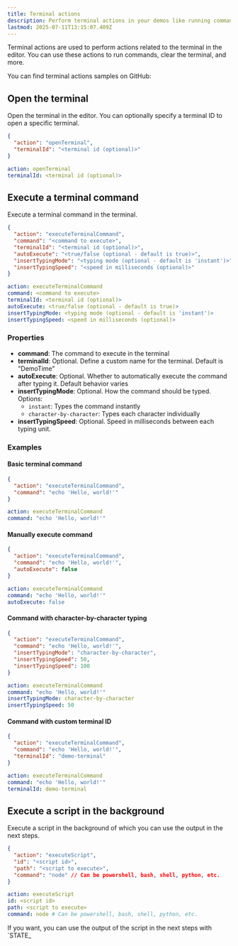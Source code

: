 ```yaml
---
title: Terminal actions
description: Perform terminal actions in your demos like running commands, clearing the terminal, and more.
lastmod: 2025-07-11T13:15:07.409Z
---
```



Terminal actions are used to perform actions related to the terminal in the editor. You can use these actions to run commands, clear the terminal, and more.

<Aside type="note" title='Samples'>
  You can find terminal actions samples on GitHub: 
  <GitHubFileOpener filePath=".demo/5.terminal-actions.json" />
</Aside>

## Open the terminal

Open the terminal in the editor. You can optionally specify a terminal ID to open a specific terminal.

<Tabs syncKey="open-terminal">
<TabItem label="JSON">

```json
{
  "action": "openTerminal",
  "terminalId": "<terminal id (optional)>"
}
```

</TabItem>
<TabItem label="YAML">

```yaml
action: openTerminal
terminalId: <terminal id (optional)>
```

</TabItem>
</Tabs>

## Execute a terminal command

Execute a terminal command in the terminal.

<Tabs syncKey="execute-terminal-command">
<TabItem label="JSON">

```json
{
  "action": "executeTerminalCommand",
  "command": "<command to execute>",
  "terminalId": "<terminal id (optional)>",
  "autoExecute": "<true/false (optional - default is true)>",
  "insertTypingMode": "<typing mode (optional - default is 'instant')>",
  "insertTypingSpeed": "<speed in milliseconds (optional)>"
}
```

</TabItem>
<TabItem label="YAML">

```yaml
action: executeTerminalCommand
command: <command to execute>
terminalId: <terminal id (optional)>
autoExecute: <true/false (optional - default is true)>
insertTypingMode: <typing mode (optional - default is 'instant')>
insertTypingSpeed: <speed in milliseconds (optional)>
```

</TabItem>
</Tabs>

### Properties

- **command**: The command to execute in the terminal
- **terminalId**: Optional. Define a custom name for the terminal. Default is "DemoTime"
- **autoExecute**: Optional. Whether to automatically execute the command after typing it. Default behavior varies
- **insertTypingMode**: Optional. How the command should be typed. Options:
  - `instant`: Types the command instantly
  - `character-by-character`: Types each character individually
- **insertTypingSpeed**: Optional. Speed in milliseconds between each typing unit.

### Examples

#### Basic terminal command

<Tabs syncKey="execute-terminal-command-example">
<TabItem label="JSON">

```json
{
  "action": "executeTerminalCommand",
  "command": "echo 'Hello, world!'"
}
```

</TabItem>
<TabItem label="YAML">

```yaml
action: executeTerminalCommand
command: "echo 'Hello, world!'"
```

</TabItem>
</Tabs>

#### Manually execute command

<Tabs syncKey="execute-terminal-command-manual">
<TabItem label="JSON">

```json
{
  "action": "executeTerminalCommand",
  "command": "echo 'Hello, world!'",
  "autoExecute": false
}
```

</TabItem>
<TabItem label="YAML">

```yaml
action: executeTerminalCommand
command: "echo 'Hello, world!'"
autoExecute: false
```

</TabItem>
</Tabs>

#### Command with character-by-character typing

<Tabs syncKey="execute-terminal-command-character-by-character">
<TabItem label="JSON">

```json
{
  "action": "executeTerminalCommand",
  "command": "echo 'Hello, world!'",
  "insertTypingMode": "character-by-character",
  "insertTypingSpeed": 50,
  "insertTypingSpeed": 100
}
```

</TabItem>
<TabItem label="YAML">

```yaml
action: executeTerminalCommand
command: "echo 'Hello, world!'"
insertTypingMode: character-by-character
insertTypingSpeed: 50
```

</TabItem>
</Tabs>

#### Command with custom terminal ID

<Tabs syncKey="execute-terminal-command-custom-id">
<TabItem label="JSON">

```json
{
  "action": "executeTerminalCommand",
  "command": "echo 'Hello, world!'",
  "terminalId": "demo-terminal"
}
```

</TabItem>
<TabItem label="YAML">

```yaml
action: executeTerminalCommand
command: "echo 'Hello, world!'"
terminalId: demo-terminal
```

</TabItem>
</Tabs>

## Execute a script in the background

Execute a script in the background of which you can use the output in the next steps.

<Tabs syncKey="execute-script">
<TabItem label="JSON">

```json
{
  "action": "executeScript",
  "id": "<script id>",
  "path": "<script to execute>",
  "command": "node" // Can be powershell, bash, shell, python, etc.
}
```

</TabItem>
<TabItem label="YAML">

```yaml
action: executeScript
id: <script id>
path: <script to execute>
command: node # Can be powershell, bash, shell, python, etc.
```

</TabItem>
</Tabs>

<Aside>
If you want, you can use the output of the script in the next steps with `STATE_<script id>` syntax.

Make sure you defined the `id` property and that your script only writes a single line of output.
</Aside>

### Example of using the output of a script

<Tabs syncKey="execute-script-example">
<TabItem label="JSON">

```json title="demo.json"
{
    "title": "Script example",
    "description": "",
    "steps": [
        {
            "action": "executeScript",
            "id": "firstName",
            "path": "writeFirstName.mjs",
            "command": "node"
        },
        {
            "action": "create",
            "path": "sample.json",
            "content": "{\\n  \\"firstName\\": \\"{SCRIPT_firstName}\\"\\n}"
        },
        {
            "action": "open",
            "path": "sample.json"
        }
    ]
}
```

</TabItem>
<TabItem label="YAML">

```yaml title="demo.yaml"
title: Script example
description: ""
steps:
  - action: executeScript
    id: firstName
    path: writeFirstName.mjs
    command: node
  - action: create
    path: sample.json
    content: "{\\n  \\"firstName\\": \\"{SCRIPT_firstName}\\"\\n}"
  - action: open
    path: sample.json
```

</TabItem>
</Tabs>

```js title="writeFirstName.mjs"
console.log('Elio');
```

## Close a terminal

Close the terminal. You can optionally specify a terminal ID to close a specific terminal.

<Tabs syncKey="close-terminal">
<TabItem label="JSON">

```json
{
  "action": "closeTerminal",
  "terminalId": "<terminal id (optional)>"
}
```

</TabItem>
<TabItem label="YAML">

```yaml
action: closeTerminal
terminalId: <terminal id (optional)>
```

</TabItem>
</Tabs>

### Examples

#### Close the default terminal

<Tabs syncKey="close-terminal-default">
<TabItem label="JSON">

```json
{
  "action": "closeTerminal"
}
```

</TabItem>
<TabItem label="YAML">

```yaml
action: closeTerminal
```

</TabItem>
</Tabs>

#### Close a specific terminal by ID

<Tabs syncKey="close-terminal-by-id">
<TabItem label="JSON">

```json
{
  "action": "closeTerminal",
  "terminalId": "demo-terminal"
}
```

</TabItem>
<TabItem label="YAML">

```yaml
action: closeTerminal
terminalId: demo-terminal
```

</TabItem>
</Tabs>